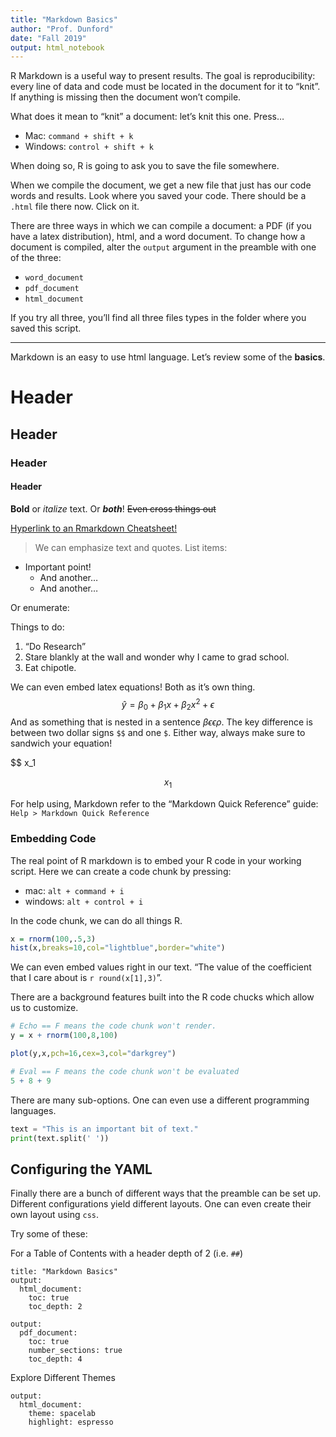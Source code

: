 ```yaml
---
title: "Markdown Basics"
author: "Prof. Dunford"
date: "Fall 2019"
output: html_notebook
---
```


R Markdown is a useful way to present results. The goal is reproducibility: every line of data and code must be located in the document for it to "knit". If anything is missing then the document won't compile. 

What does it mean to "knit" a document: let's knit this one. Press...

- Mac: `command + shift + k`
- Windows: `control + shift + k`

 When doing so, R is going to ask you to save the file somewhere. 
 
 When we compile the document, we get a new file that just has our code words and results. Look where you saved your code. There should be a `.html` file there now. Click on it. 
 
 
There are three ways in which we can compile a document: a PDF (if you have a latex distribution), html, and a word document. To change how a document is compiled, alter the `output` argument in the preamble with one of the three:

- `word_document`
- `pdf_document`
- `html_document`

If you try all three, you'll find all three files types in the folder where you saved this script. 


------------------------------------

Markdown is an easy to use html language. Let's review some of the **basics**.

# Header
## Header
### Header 
#### Header

**Bold** or _italize_ text. Or **_both_**! ~~Even cross things out~~

[Hyperlink to an Rmarkdown Cheatsheet!](https://www.rstudio.com/wp-content/uploads/2015/02/rmarkdown-cheatsheet.pdf)

> We can emphasize text and quotes.
List items:

* Important point!
    + And another...
    + And another...
    
Or enumerate:

Things to do:

1. "Do Research"
2. Stare blankly at the wall and wonder why I came to grad school.
3. Eat chipotle.

We can even embed latex equations! Both as it's own thing. 
$$ \hat{y} = \beta_0 + \beta_1x + \beta_2x^2 + \epsilon $$
And as something that is nested in a sentence $\beta\epsilon\epsilon\rho$. The key difference is between two dollar signs `$$` and one `$`. Either way, always make sure to sandwich your equation!

$$ x_1 

$$ x_1 $$

For help using, Markdown refer to the "Markdown Quick Reference" guide: `Help > Markdown Quick Reference`

### Embedding Code

The real point of R markdown is to embed your R code in your working script. Here we can create a code chunk by pressing:

- mac: `alt + command + i`
- windows: `alt + control + i`


In the code chunk, we can do all things R. 


```r
x = rnorm(100,.5,3)
hist(x,breaks=10,col="lightblue",border="white")
```


We can even embed values right in our text. "The value of the coefficient that I care about is `r round(x[1],3)`".


There are a background features built into the R code chucks which allow us to customize. 

```r
# Echo == F means the code chunk won't render.
y = x + rnorm(100,8,100)
```


```r
plot(y,x,pch=16,cex=3,col="darkgrey")
```


```r
# Eval == F means the code chunk won't be evaluated
5 + 8 + 9
```


There are many sub-options. One can even use a different programming languages.

```python
text = "This is an important bit of text."
print(text.split(' '))
```


## Configuring the YAML

Finally there are a bunch of different ways that the preamble can be set up. Different configurations yield different layouts. One can even create their own layout using `css`. 

Try some of these:

For a Table of Contents with a header depth of 2 (i.e. `##`)
```{}
title: "Markdown Basics"
output:
  html_document:
    toc: true
    toc_depth: 2
```

```{}
output:
  pdf_document:
    toc: true
    number_sections: true
    toc_depth: 4
```

Explore Different Themes
```{}
output:
  html_document:
    theme: spacelab
    highlight: espresso
```

